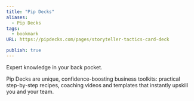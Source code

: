 ```yaml
---
title: "Pip Decks"
aliases:
  - Pip Decks
tags:
  - bookmark
URL: https://pipdecks.com/pages/storyteller-tactics-card-deck

publish: true
---
```




Expert knowledge in your back pocket.

Pip Decks are unique, confidence-boosting business toolkits: practical step-by-step recipes, coaching videos and templates that instantly upskill you and your team.